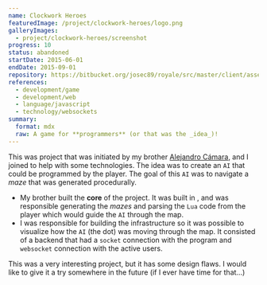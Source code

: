 ```yaml
---
name: Clockwork Heroes
featuredImage: /project/clockwork-heroes/logo.png
galleryImages:
  - project/clockwork-heroes/screenshot
progress: 10
status: abandoned
startDate: 2015-06-01
endDate: 2015-09-01
repository: https://bitbucket.org/josec89/royale/src/master/client/asset/img/cwh_logo.png
references:
  - development/game
  - development/web
  - language/javascript
  - technology/websockets
summary:
  format: mdx
  raw: A game for **programmers** (or that was the _idea_)!
---
```


This was project that was initiated by my brother [Alejandro Cámara](http://acamara.es/), and I joined to help with some [](development/web) technologies. The idea was to create an `AI` that could be programmed by the player. The goal of this `AI` was to navigate a _maze_ that was generated procedurally.

- My brother built the **core** of the project. It was built in [](language/cpp), and was responsible generating the _mazes_ and parsing the `Lua` code from the player which would guide the `AI` through the map.
- I was responsible for building the [](development/web) infrastructure so it was possible to visualize how the `AI` (the dot) was moving through the map. It consisted of a backend that had a `socket` connection with the [](language/cpp) program and `websocket` connection with the active users.

This was a very interesting project, but it has some design flaws. I would like to give it a try somewhere in the future (if I ever have time for that...)
